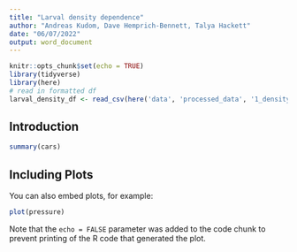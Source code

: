 ```yaml
---
title: "Larval density dependence"
author: "Andreas Kudom, Dave Hemprich-Bennett, Talya Hackett"
date: "06/07/2022"
output: word_document
---
```


```r
knitr::opts_chunk$set(echo = TRUE)
library(tidyverse)
library(here)
# read in formatted df
larval_density_df <- read_csv(here('data', 'processed_data', '1_density_and_growth.csv')) 
```

## Introduction



```r
summary(cars)
```

## Including Plots

You can also embed plots, for example:

```r
plot(pressure)
```

Note that the `echo = FALSE` parameter was added to the code chunk to prevent printing of the R code that generated the plot.
